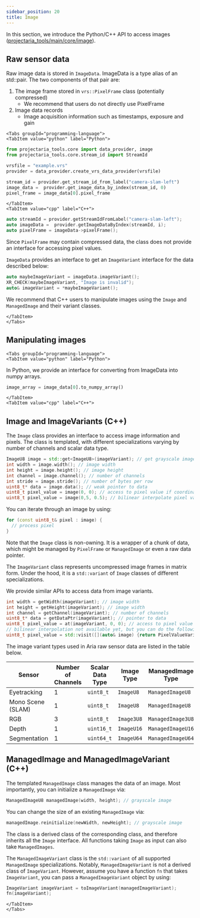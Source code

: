 ```yaml
---
sidebar_position: 20
title: Image
---
```


In this section, we introduce the Python/C++ API to access images ([projectaria_tools/main/core/image](https://github.com/facebookresearch/projectaria_tools/blob/main/core/image)).

## Raw sensor data
Raw image data is stored in `ImageData`. ImageData is a type alias of an std::pair. The two components of that pair are:
1. The image frame stored in `vrs::PixelFrame` class (potentially compressed)
   * We recommend that users do not directly use PixelFrame
2. Image data records
   * Image acquisition information such as timestamps, exposure and gain

```mdx-code-block
<Tabs groupId="programming-language">
<TabItem value="python" label="Python">
```
```python
from projectaria_tools.core import data_provider, image
from projectaria_tools.core.stream_id import StreamId

vrsfile = "example.vrs"
provider = data_provider.create_vrs_data_provider(vrsfile)

stream_id = provider.get_stream_id_from_label("camera-slam-left")
image_data =  provider.get_image_data_by_index(stream_id, 0)
pixel_frame = image_data[0].pixel_frame
```

```mdx-code-block
</TabItem>
<TabItem value="cpp" label="C++">
```
```cpp
auto streamId = provider.getStreamIdFromLabel("camera-slam-left");
auto imageData =  provider.getImageDataByIndex(streamId, i);
auto pixelFrame = imageData->pixelFrame();
```
Since `PixelFrame` may contain compressed data, the class does not provide an interface for accessing pixel values.

`ImageData` provides an interface to get an `ImageVariant` interface for the data described below:

```cpp
auto maybeImageVariant = imageData.imageVariant();
XR_CHECK(maybeImageVariant, "Image is invalid");
auto& imageVariant = *maybeImageVariant();
```

We recommend that C++ users to manipulate images using the `Image` and `ManagedImage` and their variant classes.
```mdx-code-block
</TabItem>
</Tabs>
```

## Manipulating images
```mdx-code-block
<Tabs groupId="programming-language">
<TabItem value="python" label="Python">
```
In Python, we provide an interface for converting from ImageData into numpy arrays.
```python
image_array = image_data[0].to_numpy_array()
```

```mdx-code-block
</TabItem>
<TabItem value="cpp" label="C++">
```

## Image and ImageVariants (C++)
The `Image` class provides an interface to access image information and pixels. The class is templated, with different specializations varying by number of channels and scalar data type.
```cpp
ImageU8 image = std::get<ImageU8>(imageVariant); // get grayscale image
int width = image.width(); // image width
int height = image.height(); // image height
int channel = image.channel(); // number of channels
int stride = image.stride(); // number of bytes per row
uint8_t* data = image.data(); // weak pointer to data
uint8_t pixel_value = image(0, 0); // access to pixel value if coordinate is of integral type
uint8_t pixel_value = image(0,5, 0.5); // bilinear interpolate pixel value if coordinate is of float type
```
You can iterate through an image by using:
``` c++
for (const uint8_t& pixel : image) {
  // process pixel
}
```
Note that the `Image` class is non-owning. It is a wrapper of a chunk of data, which might be managed by `PixelFrame` or `ManagedImage` or even a raw data pointer.

The `ImageVariant` class represents uncompressed image frames in matrix form. Under the hood, it is a `std::variant` of `Image` classes of different specializations.

We provide similar APIs to access data from image variants.

```cpp
int width = getWidth(imageVariant); // image width
int height = getHeight(imageVariant); // image width
int channel = getChannel(imageVariant); // number of channels
uint8_t* data = getDataPtr(imageVariant); // pointer to data
uint8_t pixel_value = at(imageVariant, 0, 0); // access to pixel value if coordinate is of integral type
// bilinear interpolation not available yet, but you can do the following
uint8_t pixel_value = std::visit([](auto& image) {return PixelValueVariant(image(0.5, 0.5, 0))}, imageVariant);
```
The image variant types used in Aria raw sensor data are listed in the table below.

|**Sensor** |Number of Channels|Scalar Data Type |Image Type| ManagedImage Type|
|--|--|--|--|--|
|Eyetracking| 1| `uint8_t` |`ImageU8`| `ManagedImageU8`|
|Mono Scene (SLAM)| 1| `uint8_t`|`ImageU8`|`ManagedImageU8`|
|RGB| 3| `uint8_t`|`Image3U8`|`ManagedImage3U8`|
|Depth| 1| `uint16_t`|`ImageU16`|`ManagedImageU16`|
|Segmentation| 1|`uint64_t`|`ImageU64`|`ManagedImageU64`|

## ManagedImage and ManagedImageVariant (C++)
The templated `ManagedImage` class manages the data of an image. Most importantly, you can initialize a `ManagedImage` via:
```cpp
ManagedImageU8 managedImage(width, height); // grayscale image
```
You can change the size of an existing `ManagedImage` via:
```cpp
managedImage.reinitialize(newWidth, newHeight); // grayscale image
```
The class is a derived class of the corresponding class, and therefore inherits all the `Image` interface. All functions taking `Image` as input can also take `ManagedImages`.

The `ManagedImageVariant` class is the `std::variant` of all supported `ManagedImage` specializations. Notably, `ManagedImageVariant` is not a derived class of `ImageVariant`. However, assume you have a function `fn` that takes `ImageVariant`, you can pass a `ManagedImageVariant` object by using:

```cpp
ImageVariant imageVariant = toImageVariant(managedImageVariant);
fn(imageVariant);
```



```mdx-code-block
</TabItem>
</Tabs>
```
